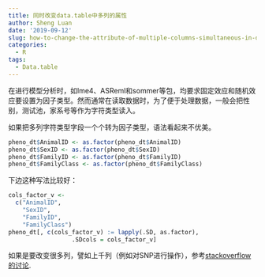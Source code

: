 ```yaml
---
title: 同时改变data.table中多列的属性
author: Sheng Luan
date: '2019-09-12'
slug: how-to-change-the-attribute-of-multiple-columns-simultaneous-in-data-table
categories:
  - R
tags:
  - Data.table
---
```


在进行模型分析时，如lme4、ASReml和sommer等包，均要求固定效应和随机效应要设置为因子类型。然而通常在读取数据时，为了便于处理数据，一般会把性别，测试池，家系号等作为字符类型读入。

如果把多列字符类型字段一个个转为因子类型，语法看起来不优美。
```r
pheno_dt$AnimalID <- as.factor(pheno_dt$AnimalID)
pheno_dt$SexID <- as.factor(pheno_dt$SexID)
pheno_dt$FamilyID <- as.factor(pheno_dt$FamilyID)
pheno_dt$FamilyClass <- as.factor(pheno_dt$FamilyClass)
```

下边这种写法比较好：
```r
cols_factor_v <-
  c("AnimalID",
    "SexID",
    "FamilyID",
    "FamilyClass")
pheno_dt[, c(cols_factor_v) := lapply(.SD, as.factor),
                  .SDcols = cols_factor_v]
```

如果是要改变很多列，譬如上千列（例如对SNP进行操作），参考[stackoverflow的讨论](https://stackoverflow.com/questions/16943939/elegantly-assigning-multiple-columns-in-data-table-with-lapply/33000778#33000778).
